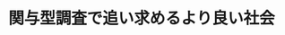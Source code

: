 ﻿---
title: "関与型調査で追い求めるより良い社会"
category: "リベラルアーツ研究教育院"
vol: "91"
interviewee: "弓山 達也"
url: "http://yumiyama.my.coocan.jp/"
tags: ["スピリチュアリティ","調査","宗教"]
pdf: "91-1-yumiyama.pdf"
career: ""
preface: "弓山先生の研究室では関与型調査という手法を用いてスピリチュアリティについて研究を行なっている。 この手法を用いることでより社会に働きかけるような研究を行えるという。本稿ではそのような手法を用 いて行なっている二つの研究について紹介するとともに、先生の研究に対する考え方について触れていく。"
---

